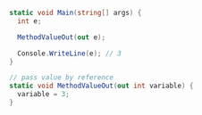 ```csharp
static void Main(string[] args) {
  int e;

  MethodValueOut(out e);

  Console.WriteLine(e); // 3
}

// pass value by reference
static void MethodValueOut(out int variable) {
  variable = 3;
}
```